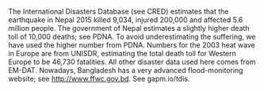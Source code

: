 The International Disasters Database (see CRED) estimates that the earthquake in Nepal 2015 killed 9,034, injured 200,000 and affected 5.6 million people. The government of Nepal estimates a slightly higher death toll of 10,000 deaths; see PDNA. To avoid underestimating the suffering, we have used the higher number from PDNA. Numbers for the 2003 heat wave in Europe are from UNISDR, estimating the total death toll for Western Europe to be 46,730 fatalities. All other disaster data used here comes from EM-DAT. Nowadays, Bangladesh has a very advanced flood-monitoring website; see http://www.ffwc.gov.bd. See gapm.io/tdis.